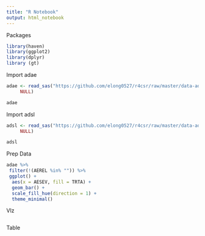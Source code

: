 ```yaml
---
title: "R Notebook"
output: html_notebook
---
```


Packages
```r
library(haven)
library(ggplot2)
library(dplyr)
library (gt)
```

Import adae
```r
adae <- read_sas("https://github.com/elong0527/r4csr/raw/master/data-adam/adae.sas7bdat", 
     NULL)

adae
```

Import adsl
```r
adsl <- read_sas("https://github.com/elong0527/r4csr/raw/master/data-adam/adsl.sas7bdat", 
     NULL)

adsl
```

Prep Data
```r
adae %>%
 filter(!(AEREL %in% "")) %>%
 ggplot() +
  aes(x = AESEV, fill = TRTA) +
  geom_bar() +
  scale_fill_hue(direction = 1) +
  theme_minimal()
```

Vlz
```r

```

Table
```r

```